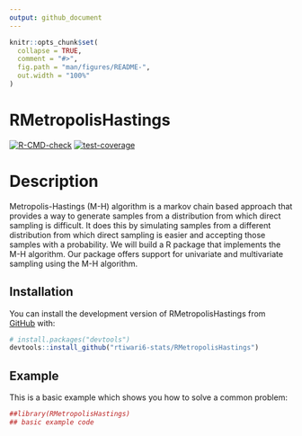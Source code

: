 ```yaml
---
output: github_document
---
```


<!-- README.md is generated from README.Rmd. Please edit that file -->

```r
knitr::opts_chunk$set(
  collapse = TRUE,
  comment = "#>",
  fig.path = "man/figures/README-",
  out.width = "100%"
)
```

# RMetropolisHastings

<!-- badges: start -->
[![R-CMD-check](https://github.com/rtiwari6-stats/RMetropolisHastings/actions/workflows/R-CMD-check.yaml/badge.svg)](https://github.com/rtiwari6-stats/RMetropolisHastings/actions/workflows/R-CMD-check.yaml)
[![test-coverage](https://github.com/rtiwari6-stats/RMetropolisHastings/actions/workflows/test-coverage.yaml/badge.svg)](https://github.com/rtiwari6-stats/RMetropolisHastings/actions/workflows/test-coverage.yaml)
<!-- badges: end -->

# Description

Metropolis-Hastings (M-H) algorithm is a markov chain based approach that provides a way to generate samples from a distribution from which direct sampling is difficult. It does this by simulating samples from a different distribution from which direct sampling is easier and accepting those samples with a probability. We will build a R package that implements the M-H algorithm.   Our package offers support for univariate and multivariate sampling using the M-H algorithm.


## Installation

You can install the development version of RMetropolisHastings from [GitHub](https://github.com/rtiwari6-stats/RMetropolisHastings) with:

``` r
# install.packages("devtools")
devtools::install_github("rtiwari6-stats/RMetropolisHastings")
```

## Example

This is a basic example which shows you how to solve a common problem:

```r
##library(RMetropolisHastings)
## basic example code
```

